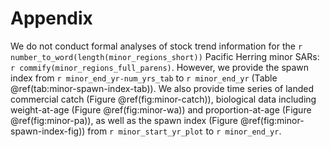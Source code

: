 # Appendix\label{sec:app-minor}

We do not conduct formal analyses of stock trend information for the
`r number_to_word(length(minor_regions_short))`
Pacific Herring minor SARs: `r commify(minor_regions_full_parens)`.
However, we provide the spawn index from `r minor_end_yr-num_yrs_tab` to `r minor_end_yr` (Table \@ref(tab:minor-spawn-index-tab)).
We also provide time series of
landed commercial catch (Figure \@ref(fig:minor-catch)),
biological data including weight-at-age (Figure \@ref(fig:minor-wa)) and proportion-at-age (Figure \@ref(fig:minor-pa)),
as well as the spawn index (Figure \@ref(fig:minor-spawn-index-fig))
from `r minor_start_yr_plot` to `r minor_end_yr`.
